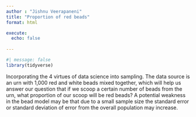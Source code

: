 ```yaml
---
author : "Jishnu Veerapaneni"
title: "Proportion of red beads"
format: html

execute: 
  echo: false
  
---
```


```r
#| message: false
library(tidyverse)
```
Incorporating the 4 virtues of data science into sampling. The data source is an urn with 1,000 red and white beads mixed together, which will help us answer our question that if we scoop a certain number of beads from the urn, what proportion of our scoop will be red beads? A potential weakness in the bead model may be that due to a small sample size the standard error or standard deviation of error from the overall population may increase. 


